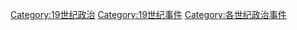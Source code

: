 [[Category:19世纪政治|Category:19世纪政治]]
[[Category:19世纪事件|Category:19世纪事件]]
[[Category:各世纪政治事件|Category:各世纪政治事件]]